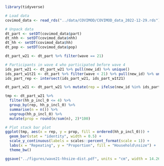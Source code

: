 ```r
library(tidyverse)
```

```r
# Load data
covimod_data <- read_rds("../data/COVIMOD/COVIMOD_data_2022-12-29.rds")

# Unpack data
dt_part <- setDT(covimod_data$part)
dt_nhh <- setDT(covimod_data$nhh)
dt_hh <- setDT(covimod_data$hh)
dt_pop <- setDT(covimod_data$pop)
```

```r
dt_part_w21 <- dt_part %>% filter(wave == 21)

# Participants in wave 4 who participated before wave 4
ids_part_w21 <- dt_part_w21 %>% pull(new_id) %>% unique()
ids_part_w1t21 <- dt_part %>% filter(wave < 21) %>% pull(new_id) %>% unique()
ids_part_rep <- intersect(ids_part_w21, ids_part_w1t21)

dt_part_w21 <- dt_part_w21 %>% mutate(rep = ifelse(new_id %in% ids_part_rep, TRUE, FALSE))

tmp <- dt_part_w21 %>% 
  filter(hh_p_incl_0 <= 4) %>% 
  group_by(rep, hh_p_incl_0) %>%
  summarise(n = n()) %>% 
  ungroup(hh_p_incl_0) %>%
  mutate(prop = round(n/sum(n), 2)*100)
```

```r
# Plot stack bar plot
ggplot(tmp, aes(x = rep, y = prop, fill = ordered(hh_p_incl_0))) + 
  geom_bar(stat = "identity", width = 0.5) +
  scale_y_continuous(labels = scales::percent_format(scale = 1)) +
  labs(x = "Repeating", y = "Proportion", fill = "Household\nsize") +
  theme_bw()

ggsave("../figures/wave21-hhsize-dist.pdf", units = "cm", width = 14.26, height = 12)
```




